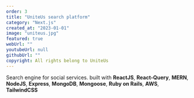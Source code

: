 ```yaml
---
order: 3
title: "UniteUs search platform"
category: "Next.js"
created_at: "2023-01-01"
image: "uniteus.jpg"
featured: true
webUrl: ""
youtubeUrl: null
githubUrl: ""
copyright: All rights belong to UniteUs
---
```


Search engine for social services. built with **ReactJS**, **React-Query**, **MERN**, **NodeJS**, **Express**, **MongoDB**, **Mongoose**, **Ruby on Rails**, **AWS**, **TailwindCSS**
